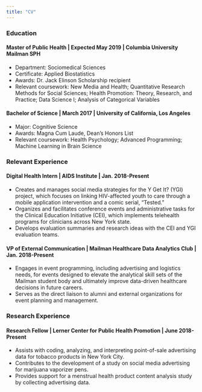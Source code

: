 ```yaml
---
title: "CV"
---
```


### Education

#### Master of Public Health | Expected May 2019 | Columbia University Mailman SPH
* Department: Sociomedical Sciences
* Certificate: Applied Biostatistics
* Awards: Dr. Jack Elinson Scholarship recipient
* Relevant coursework: New Media and Health; Quantitative Research Methods for Social Sciences; Health Promotion: Theory, Research, and Practice; Data Science I; Analysis of Categorical Variables

#### Bachelor of Science | March 2017 | University of California, Los Angeles
* Major: Cognitive Science
* Awards: Magna Cum Laude, Dean's Honors List
* Relevant coursework: Health Psychology; Advanced Programming; Machine Learning in Brain Science

### Relevant Experience

#### Digital Health Intern | AIDS Institute | Jan. 2018-Present
* Creates and manages social media strategies for the Y Get It? (YGI) project, which focuses on linking HIV-affected youth to care through a mobile application intervention and a comic serial, “Tested.”  
* Organizes and facilitates conference events and administrative tasks for the Clinical Education Initiative (CEI), which implements telehealth programs for clinicians across New York state.
* Develops evaluation summaries and research ideas with the CEI and YGI evaluation teams.

#### VP of External Communication | Mailman Healthcare Data Analytics Club | Jan. 2018-Present
* Engages in event programming, including advertising and logistics needs, for events designed to elevate the analytical skill sets of the Mailman student body and ultimately improve data-driven healthcare decisions in future careers. 
* Serves as the direct liaison to alumni and external organizations for event planning and management.

### Research Experience

#### Research Fellow | Lerner Center for Public Health Promotion | June 2018-Present
* Assists with coding, analyzing, and interpreting point-of-sale advertising data for tobacco products in New York City. 
* Contributes to the development of a study on social media advertising for marijuana vaporizer pens.
* Provides support for a menstrual health product content analysis study by collecting advertising data.
 

